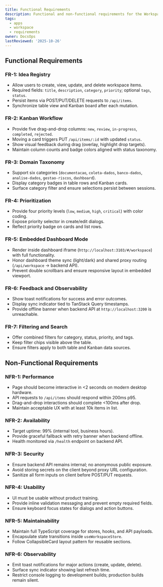 ```yaml
---
title: Functional Requirements
description: Functional and non-functional requirements for the Workspace application.
tags:
  - apps
  - workspace
  - requirements
owner: DocsOps
lastReviewed: '2025-10-26'
---
```

## Functional Requirements

### FR-1: Idea Registry

- Allow users to create, view, update, and delete workspace items.
- Required fields: `title`, `description`, `category`, `priority`; optional `tags`, `status`.
- Persist items via POST/PUT/DELETE requests to `/api/items`.
- Synchronize table view and Kanban board after each mutation.

### FR-2: Kanban Workflow

- Provide five drag-and-drop columns: `new`, `review`, `in-progress`, `completed`, `rejected`.
- Moving a card triggers PUT `/api/items/:id` with updated `status`.
- Show visual feedback during drag (overlay, highlight drop targets).
- Maintain column counts and badge colors aligned with status taxonomy.

### FR-3: Domain Taxonomy

- Support six categories (`documentacao`, `coleta-dados`, `banco-dados`, `analise-dados`, `gestao-riscos`, `dashboard`).
- Display category badges in table rows and Kanban cards.
- Surface category filter and ensure selections persist between sessions.

### FR-4: Prioritization

- Provide four priority levels (`low`, `medium`, `high`, `critical`) with color coding.
- Expose priority selector in create/edit dialogs.
- Reflect priority badge on cards and list rows.

### FR-5: Embedded Dashboard Mode

- Render inside dashboard iframe (`http://localhost:3103/#/workspace`) with full functionality.
- Honor dashboard theme sync (light/dark) and shared proxy routing (`/api/workspace` → backend API).
- Prevent double scrollbars and ensure responsive layout in embedded viewport.

### FR-6: Feedback and Observability

- Show toast notifications for success and error outcomes.
- Display sync indicator tied to TanStack Query timestamps.
- Provide offline banner when backend API at `http://localhost:3200` is unreachable.

### FR-7: Filtering and Search

- Offer combined filters for category, status, priority, and tags.
- Keep filter chips visible above the table.
- Ensure filters apply to both table and Kanban data sources.

## Non-Functional Requirements

### NFR-1: Performance

- Page should become interactive in &lt;2 seconds on modern desktop hardware.
- API requests to `/api/items` should respond within 200ms p95.
- Drag-and-drop interactions should complete &lt;100ms after drop.
- Maintain acceptable UX with at least 10k items in list.

### NFR-2: Availability

- Target uptime: 99% (internal tool, business hours).
- Provide graceful fallback with retry banner when backend offline.
- Health monitored via `/health` endpoint on backend API.

### NFR-3: Security

- Ensure backend API remains internal; no anonymous public exposure.
- Avoid storing secrets on the client beyond proxy URL configuration.
- Sanitize all form inputs on client before POST/PUT requests.

### NFR-4: Usability

- UI must be usable without product training.
- Provide inline validation messaging and prevent empty required fields.
- Ensure keyboard focus states for dialogs and action buttons.

### NFR-5: Maintainability

- Maintain full TypeScript coverage for stores, hooks, and API payloads.
- Encapsulate state transitions inside `useWorkspaceStore`.
- Follow CollapsibleCard layout pattern for reusable sections.

### NFR-6: Observability

- Emit toast notifications for major actions (create, update, delete).
- Surface sync indicator showing last refresh time.
- Restrict console logging to development builds; production builds remain silent.
